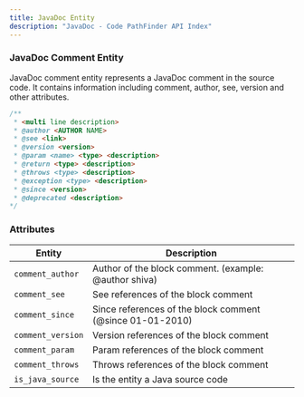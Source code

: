 ```yaml
---
title: JavaDoc Entity
description: "JavaDoc - Code PathFinder API Index"
---
```


<PostHogLayout>
</PostHogLayout>

### JavaDoc Comment Entity <Badge text="Entity" variant="tip" size="small" />

JavaDoc comment entity represents a JavaDoc comment in the source code. It contains information including comment, author, see, version
and other attributes.

```java
/**
 * <multi line description>
 * @author <AUTHOR NAME>
 * @see <link>
 * @version <version>
 * @param <name> <type> <description>
 * @return <type> <description>
 * @throws <type> <description>
 * @exception <type> <description>
 * @since <version>
 * @deprecated <description>
*/
```

### Attributes

| Entity                    | Description                                              |
|---------------------------|----------------------------------------------------------|
| `comment_author`          | Author of the block comment. (example: @author shiva)    |
| `comment_see`             | See references of the block comment                      |
| `comment_since`           | Since references of the block comment (@since 01-01-2010)|
| `comment_version`         | Version references of the block comment                  |
| `comment_param`           | Param references of the block comment                    |
| `comment_throws`          | Throws references of the block comment                   |
| `is_java_source`          | Is the entity a Java source code                         |